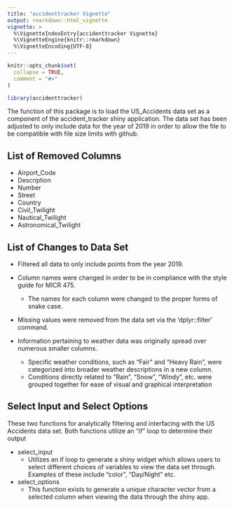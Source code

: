 ```yaml
---
title: "accidenttracker Vignette"
output: rmarkdown::html_vignette
vignette: >
  %\VignetteIndexEntry{accidenttracker Vignette}
  %\VignetteEngine{knitr::rmarkdown}
  %\VignetteEncoding{UTF-8}
---
```


```r
knitr::opts_chunk$set(
  collapse = TRUE,
  comment = "#>"
)
```

```r
library(accidenttracker)
```

The function of this package is to load the US_Accidents data set as a component of the accident_tracker shiny application. The data set has been adjusted to only include data for the year of 2019 in order to allow the file to be compatible with file size limits with github. 

List of Removed Columns
---
- Airport_Code
- Description
- Number
- Street
- Country
- Civil_Twilight
- Nautical_Twilight
- Astronomical_Twilight


List of Changes to Data Set
---
- Filtered all data to only include points from the year 2019.

- Column names were changed in order to be in compliance with the style guide for MICR 475.
  - The names for each column were changed to the proper forms of snake case. 

- Missing values were removed from the data set via the 'dplyr::filter' command.

- Information pertaining to weather data was originally spread over numerous smaller columns. 
  - Specific weather conditions, such as "Fair" and "Heavy Rain", were categorized into broader weather descriptions in a new column. 
  - Conditions directly related to "Rain", "Snow", "Windy", etc. were grouped together for ease of visual and graphical interpretation 
  

Select Input and Select Options
---
These two functions for analytically filtering and interfacing with the US Accidents data set. 
Both functions utilize an "if" loop to determine their output

- select_input
  - Utilizes an if loop to generate a shiny widget which allows users to select different choices of variables to view the data set through. Examples of these include "color", "Day/Night" etc. 
  
- select_options
  - This function exists to generate a unique character vector from a selected column when viewing the data through the shiny app. 
  
